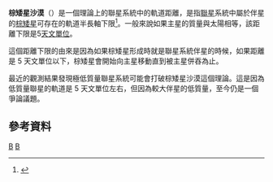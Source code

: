 '''棕矮星沙漠'''（{{lang-en|'''brown-dwarf desert'''}}）是一個理論上的聯星系統中的軌道距離，是指[[聯星|聯星]]系統中屬於伴星的[[棕矮星|棕矮星]]可存在的軌道半長軸下限<ref>{{cite book | title = Planet Formation: Theory, Observations, and Experiments | author = Hubert Klahr and Wolfgang Brandner | publisher = Cambridge University Press | year = 2006 | isbn = 0521860156 | url = http://books.google.com/books?id=CukAzsJHQaQC&pg=RA5-PA241&dq=brown-dwarf-desert&lr=&as_brr=0&ei=d5a9R_-kBYmoiQHU9sXnCA&sig=w0aaVbMkwbPZ_28dUfKmOrt2nyQ | access-date = 2010-12-10 | archive-date = 2012-11-14 | archive-url = https://web.archive.org/web/20121114165329/http://books.google.com/books?id=CukAzsJHQaQC&pg=RA5-PA241&dq=brown-dwarf-desert&lr=&as_brr=0&ei=d5a9R_-kBYmoiQHU9sXnCA&sig=w0aaVbMkwbPZ_28dUfKmOrt2nyQ | dead-url = no }}</ref>。一般來說如果主星的質量與太陽相等，該距離下限是5[[天文單位|天文單位]]。

這個距離下限的由來是因為如果棕矮星形成時就是聯星系統伴星的時候，如果距離是 5 天文單位以下，棕矮星會開始向主星移動直到被主星併吞為止。

最近的觀測結果發現極低質量聯星系統可能會打破棕矮星沙漠這個理論。這是因為低質量聯星的軌道是 5 天文單位左右，但因為較大伴星的低質量，至今仍是一個爭論議題。

==參考資料==
{{reflist}}

[[Category:棕矮星|B]]
[[Category:聯星|B]]

{{astronomy-stub}}
{{star-stub}}